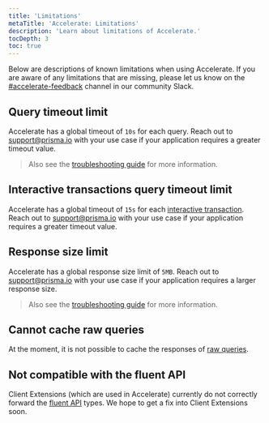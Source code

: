 ```yaml
---
title: 'Limitations'
metaTitle: 'Accelerate: Limitations'
description: 'Learn about limitations of Accelerate.'
tocDepth: 3
toc: true
---
```


<TopBlock>

Below are descriptions of known limitations when using Accelerate. If you are aware of any limitations that are missing, please let us know on the [#accelerate-feedback](https://prisma.slack.com/archives/C04KTN0V2Q0) channel in our community Slack.

</TopBlock>

## Query timeout limit

Accelerate has a global timeout of `10s` for each query. Reach out to [support@prisma.io](mailto:support@prisma.io) with your use case if your application requires a greater timeout value.

> Also see the [troubleshooting guide](/accelerate/troubleshoot#p6004-querytimeout) for more information.

## Interactive transactions query timeout limit

Accelerate has a global timeout of `15s` for each [interactive transaction](/orm/prisma-client/queries/transactions#interactive-transactions). Reach out to [support@prisma.io](mailto:support@prisma.io) with your use case if your application requires a greater timeout value.

## Response size limit

Accelerate has a global response size limit of `5MB`. Reach out to [support@prisma.io](mailto:support@prisma.io) with your use case if your application requires a larger response size.

> Also see the [troubleshooting guide](/accelerate/troubleshoot#p6009-responsesizelimitexceeded) for more information.

## Cannot cache raw queries

At the moment, it is not possible to cache the responses of [raw queries](/orm/prisma-client/queries/raw-database-access/raw-queries).

## Not compatible with the fluent API

Client Extensions (which are used in Accelerate) currently do not correctly forward the [fluent API](/orm/prisma-client/queries/relation-queries#fluent-api) types. We hope to get a fix into Client Extensions soon.
